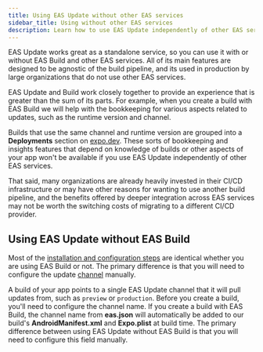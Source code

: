 ```yaml
---
title: Using EAS Update without other EAS services
sidebar_title: Using without other EAS services
description: Learn how to use EAS Update independently of other EAS services, such as Build.
---
```



EAS Update works great as a standalone service, so you can use it with or without EAS Build and other EAS services. All of its main features are designed to be agnostic of the build pipeline, and its used in production by large organizations that do not use other EAS services.

<Collapsible summary="What are the downsides of using EAS Update without other EAS services?">

EAS Update and Build work closely together to provide an experience that is greater than the sum of its parts. For example, when you create a build with EAS Build we will help with the bookkeeping for various aspects related to updates, such as the runtime version and channel.

Builds that use the same channel and runtime version are grouped into a **Deployments** section on [expo.dev](https://expo.dev/accounts/[account-name/projects/[project-name]/deployments). These sorts of bookkeeping and insights features that depend on knowledge of builds or other aspects of your app won't be available if you use EAS Update independently of other EAS services.

That said, many organizations are already heavily invested in their CI/CD infrastructure or may have other reasons for wanting to use another build pipeline, and the benefits offered by deeper integration across EAS services may not be worth the switching costs of migrating to a different CI/CD provider.

</Collapsible>

## Using EAS Update without EAS Build

Most of the [installation and configuration steps](/eas-update/getting-started) are identical whether you are using EAS Build or not. The primary difference is that you will need to configure the update [channel](/eas-update/eas-cli/) manually.

A build of your app points to a single EAS Update channel that it will pull updates from, such as `preview` or `production`. Before you create a build, you'll need to configure the channel name. If you create a build with EAS Build, the channel name from **eas.json** will automatically be added to our build's **AndroidManifest.xml** and **Expo.plist** at build time. The primary difference between using EAS Update without EAS Build is that you will need to configure this field manually.
